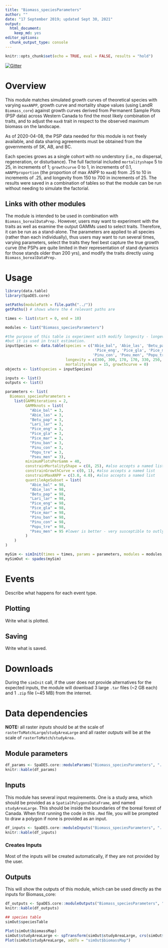 ```yaml
---
title: "Biomass_speciesParameters"
author: ""
date: "17 September 2019; updated Sept 30, 2021"
output:
  html_document:
    keep_md: yes
editor_options:
  chunk_output_type: console
---
```


```r
knitr::opts_chunk$set(echo = TRUE, eval = FALSE, results = "hold")
```

[![Gitter](https://badges.gitter.im/PredictiveEcology/LandR_Biomass.svg)](https://gitter.im/PredictiveEcology/LandR_Biomass?utm_source=badge&utm_medium=badge&utm_campaign=pr-badge)

# Overview

This module matches simulated growth curves of theoretical species with varying `maxANPP`, growth curve and mortality shape values (using LandR `Biomass_core`) against growth curves derived from Permanent Sample Plots (PSP data) across Western Canada to find the most likely combination of traits, and to adjust the `maxB` trait in respect to the observed maximum biomass on the landscape.

As of 2020-04-08, the PSP data needed for this module is not freely available, and data sharing agreements must be obtained from the governments of SK, AB, and BC. 

Each species grows as a single cohort with no understory (i.e., no dispersal, regeneration, or disturbance).
The full factorial included `mortalityshape` 5 to 25, in increments of 1; `growthcurve` 0 to 1, in increments of 0.1, 
`mANPPproportion` (the proportion of max ANPP to `maxB`) from .25 to 10 in increments of .25, and longevity from 150 to 700 in increments of 25. 
The results were saved in a combination of tables so that the module can be run without needing to simulate the factorial.

## Links with other modules

The module is intended to be used in combination with `Biomass_borealDataPrep.` 
However, users may want to experiment with the traits as well as examine the output GAMMs used to select traits. 
Therefore, it can be run as a stand-alone. The parameters are applied to all species (rather than each individually),
thus users may want to run several times, varying parameters, select the traits they feel best capture the true growth curve
(the PSPs are quite limited in their representation of stand dynamics for those stands older than 200 yrs), and modify the traits
directly using `Biomass_borealDataPrep.` 

# Usage

```r
library(data.table)
library(SpaDES.core)

setPaths(modulePath = file.path("../"))
getPaths() # shows where the 4 relevant paths are

times <- list(start = 0, end = 10)

modules <- list("Biomass_speciesParameters")

#the purpose of this table is experiment with modify longevity - longevity is not estimated by the module
#but it is used in trait estimation. 
inputSpecies <- data.table(species = c("Abie_bal", 'Abie_las', 'Betu_pap', 'Lari_lar',
                                        'Pice_eng', 'Pice_gla', 'Pice_mar', 'Pinu_ban',
                                       'Pinu_con', 'Pseu_men', "Popu_tre"),
                           longevity = c(300, 300, 170, 170, 330, 250, 250, 175, 300, 600, 200),
                           mortalityshape = 15, growthcurve = 0)
objects <- list(species = inputSpecies)

inputs <- list()
outputs <- list()

parameters <- list(
  Biomass_speciesParameters = 
    list(GAMMiterations = 2, 
         GAMMknots = list(
           "Abie_bal" = 3,
           "Abie_las" = 3,
           "Betu_pap" = 3,
           "Lari_lar" = 3,
           "Pice_eng" = 3,
           "Pice_gla" = 3,
           "Pice_mar" = 3,
           "Pinu_ban" = 3,
           "Pinu_con" = 3, 
           "Popu_tre" = 3,
           "Pseu_men" = 3),
         minimumPlotsPerGamm = 40, 
         constrainMortalityShape = c(8, 25), #also accepts a named list
         constrainGrowthCurve = c(0, 1), #also accepts a named list
         constrainMaxANPP = c(3.0, 4.0), #also accepts a named list
         quantileAgeSubset = list(
           "Abie_bal" = 98, 
           "Abie_las" = 98, 
           "Betu_pap" = 98, 
           "Lari_lar" = 98, 
           "Pice_eng" = 98, 
           "Pice_gla" = 98, 
           "Pice_mar" = 98, 
           "Pinu_ban" = 98, 
           "Pinu_con" = 98, 
           "Popu_tre" = 98, 
           "Pseu_men" = 95 #lower is better - very susceptible to outlying stand age
         )
    )
)

mySim <- simInit(times = times, params = parameters, modules = modules, objects = objects)
mySimOut <- spades(mySim)
```

# Events

Describe what happens for each event type.

## Plotting

Write what is plotted.

## Saving

Write what is saved.

# Downloads

During the `simInit` call, if the user does not provide alternatives for the expected inputs, the module will download 3 large `.tar` files (~2 GB each) and 1 `.zip` file (~45 MB) from the internet.

# Data dependencies

**NOTE:** all raster _inputs_ should be at the scale of `rasterToMatchLarge`/`studyAreaLarge` and all raster _outputs_ will be at the scale of `rasterToMatch`/`studyArea.`

## Module parameters

```r
df_params <- SpaDES.core::moduleParams("Biomass_speciesParameters", "..")
knitr::kable(df_params)
```

## Inputs

This module has several input requirements. 
One is a study area, which should be provided as a `SpatialPolygonsDataFrame`, and named `studyAreaLarge`.
This should be inside the boundaries of the boreal forest of Canada. 
When first running the code in this `.Rmd` file, you will be prompted to draw a polygon if none is provided as an input.

```r
df_inputs <- SpaDES.core::moduleInputs("Biomass_speciesParameters", "..")
knitr::kable(df_inputs)
```

### Creates Inputs

Most of the inputs will be created automatically, if they are not provided by the user. 

## Outputs

This will show the outputs of this module, which can be used directly as the inputs for Biomass_core:

```r
df_outputs <- SpaDES.core::moduleOutputs("Biomass_speciesParameters", "..")
knitr::kable(df_outputs)
```

```r
## species table
simOut$speciesTable
```

```r
Plot(simOut$biomassMap)
simOut$studyAreaLarge <- spTransform(simOut$studyAreaLarge, crs(simOut$biomassMap))
Plot(simOut$studyAreaLarge, addTo = "simOut$biomassMap")
```

